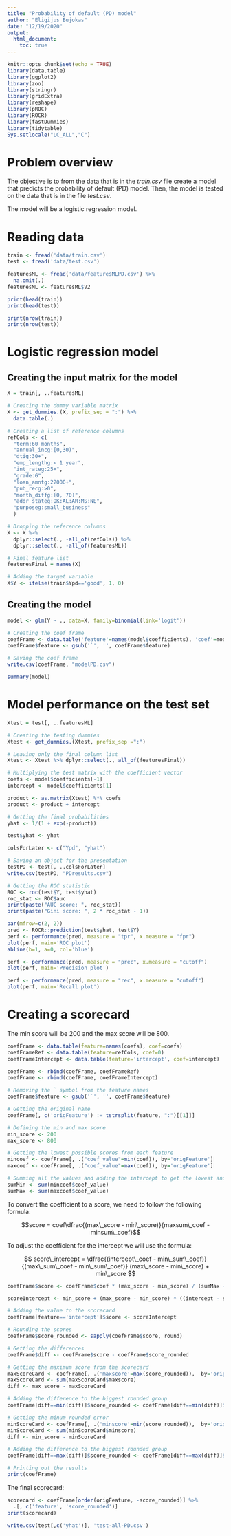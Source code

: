```yaml
---
title: "Probability of default (PD) model"
author: "Eligijus Bujokas"
date: "12/19/2020"
output: 
  html_document:
    toc: true
---
```


```r
knitr::opts_chunk$set(echo = TRUE)
library(data.table)
library(ggplot2)
library(zoo)
library(stringr)
library(gridExtra)
library(reshape)
library(pROC)
library(ROCR)
library(fastDummies)
library(tidytable)
Sys.setlocale("LC_ALL","C")
```

# Problem overview

The objective is to from the data that is in the *train.csv* file create a model that predicts the probability of default (PD) model. Then, the model is tested on the data that is in the file *test.csv*. 

The model will be a logistic regression model. 

# Reading data

```r
train <- fread('data/train.csv')
test <- fread('data/test.csv')

featuresML <- fread('data/featuresMLPD.csv') %>% 
  na.omit(.) 
featuresML <- featuresML$V2

print(head(train))
print(head(test))

print(nrow(train))
print(nrow(test))
```

# Logistic regression model

## Creating the input matrix for the model 

```r
X = train[, ..featuresML]

# Creating the dummy variable matrix 
X <- get_dummies.(X, prefix_sep = ":") %>% 
  data.table(.)

# Creating a list of reference columns 
refCols <- c(
  "term:60 months", 
  "annual_incg:[0,30)",
  "dtig:30+",
  "emp_lengthg:< 1 year",
  "int_rateg:25+",
  "grade:G",
  "loan_amntg:22000+",
  "pub_recg:>0",
  "month_diffg:[0, 70)",
  "addr_stateg:OK:AL:AR:MS:NE",
  "purposeg:small_business"
  )

# Dropping the reference columns 
X <- X %>% 
  dplyr::select(., -all_of(refCols)) %>% 
  dplyr::select(., -all_of(featuresML))

# Final feature list 
featuresFinal = names(X)

# Adding the target variable
X$Y <- ifelse(train$Ypd=='good', 1, 0)
```

## Creating the model 

```r
model <- glm(Y ~ ., data=X, family=binomial(link='logit'))

# Creating the coef frame 
coefFrame <- data.table('feature'=names(model$coefficients), 'coef'=model$coefficients)
coefFrame$feature <- gsub('`', '', coefFrame$feature)

# Saving the coef frame
write.csv(coefFrame, "modelPD.csv")

summary(model)
```

# Model performance on the test set 

```r
Xtest = test[, ..featuresML]

# Creating the testing dummies 
Xtest <- get_dummies.(Xtest, prefix_sep =":")

# Leaving only the final column list
Xtest <- Xtest %>% dplyr::select(., all_of(featuresFinal))

# Multiplying the test matrix with the coefficient vector
coefs <- model$coefficients[-1]
intercept <- model$coefficients[1]

product <- as.matrix(Xtest) %*% coefs
product <- product + intercept

# Getting the final probabilities 
yhat <- 1/(1 + exp(-product))
```

```r
test$yhat <- yhat

colsForLater <- c("Ypd", "yhat")

# Saving an object for the presentation
testPD <- test[, ..colsForLater]
write.csv(testPD, "PDresults.csv")

# Getting the ROC statistic 
ROC <- roc(test$Y, test$yhat)
roc_stat <- ROC$auc
print(paste("AUC score: ", roc_stat))
print(paste("Gini score: ", 2 * roc_stat - 1))
```

```r
par(mfrow=c(2, 2))
pred <- ROCR::prediction(test$yhat, test$Y)
perf <- performance(pred, measure = "tpr", x.measure = "fpr")
plot(perf, main='ROC plot')
abline(b=1, a=0, col='blue')

perf <- performance(pred, measure = "prec", x.measure = "cutoff")
plot(perf, main='Precision plot')

perf <- performance(pred, measure = "rec", x.measure = "cutoff")
plot(perf, main='Recall plot')
```

# Creating a scorecard 

The min score will be 200 and the max score will be 800. 

```r
coefFrame <- data.table(feature=names(coefs), coef=coefs)
coefFrameRef <- data.table(feature=refCols, coef=0)
coefFrameIntercept <- data.table(feature='intercept', coef=intercept)

coefFrame <- rbind(coefFrame, coefFrameRef)
coefFrame <- rbind(coefFrame, coefFrameIntercept)

# Removing the ` symbol from the feature names 
coefFrame$feature <- gsub('`', '', coefFrame$feature)

# Getting the original name 
coefFrame[, c('origFeature') := tstrsplit(feature, ":")[[1]]]

# Defining the min and max score
min_score <- 200
max_score <- 800

# Getting the lowest possible scores from each feature
mincoef <- coefFrame[, .("coef_value"=min(coef)), by='origFeature']
maxcoef <- coefFrame[, .("coef_value"=max(coef)), by='origFeature']

# Summing all the values and adding the intercept to get the lowest and the biggest possible scores
sumMin <- sum(mincoef$coef_value)
sumMax <- sum(maxcoef$coef_value)
```

To convert the coefficient to a score, we need to follow the following formula:

$$score = coef\dfrac{(max\_score - min\_score)}{maxsum\_coef - minsum\_coef}$$

To adjust the coefficient for the intercept we will use the formula:

$$ score\_intercept = \dfrac{(intercept\_coef - min\_sum\_coef)}{(max\_sum\_coef - min\_sum\_coef)} (max\_score - min\_score) + min\_score $$

```r
coefFrame$score <- coefFrame$coef * (max_score - min_score) / (sumMax - sumMin)

scoreIntercept <- min_score + (max_score - min_score) * ((intercept - sumMin)/(sumMax - sumMin))

# Adding the value to the scorecard
coefFrame[feature=='intercept']$score <- scoreIntercept

# Rounding the scores
coefFrame$score_rounded <- sapply(coefFrame$score, round)

# Getting the differences 
coefFrame$diff <- coefFrame$score - coefFrame$score_rounded

# Getting the maximum score from the scorecard 
maxScoreCard <- coefFrame[, .('maxscore'=max(score_rounded)),  by='origFeature']
maxScoreCard <- sum(maxScoreCard$maxscore)
diff <- max_score - maxScoreCard

# Adding the difference to the biggest rounded group
coefFrame[diff==min(diff)]$score_rounded <- coefFrame[diff==min(diff)]$score_rounded + diff

# Getting the minum rounded error
minScoreCard <- coefFrame[, .('minscore'=min(score_rounded)),  by='origFeature']
minScoreCard <- sum(minScoreCard$minscore)
diff <- min_score - minScoreCard

# Adding the difference to the biggest rounded group
coefFrame[diff==max(diff)]$score_rounded <- coefFrame[diff==max(diff)]$score_rounded + diff

# Printing out the results
print(coefFrame)
```

The final scorecard: 

```r
scorecard <- coefFrame[order(origFeature, -score_rounded)] %>% 
  .[, c('feature', 'score_rounded')]
print(scorecard)
```

```r
write.csv(test[,c('yhat')], 'test-all-PD.csv')
```
